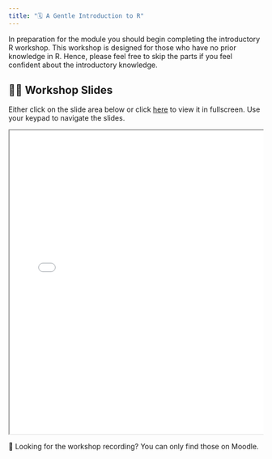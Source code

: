 ```yaml
---
title: "🗓️ A Gentle Introduction to R"
---
```


In preparation for the module you should begin completing the introductory R workshop. This workshop is designed for those who have no prior knowledge in R. Hence, please feel free to skip the parts if you feel confident about the introductory knowledge.

## 👨‍🏫 Workshop Slides

Either click on the slide area below or click [here](https://github.com/brksnmz/SOCS0100/blob/master/2025/workshop/rworkshop/rworkshop.pdf) to view it in fullscreen. Use your keypad to navigate the slides.

::: {.container style="position: relative;overflow: hidden;width: 100%;min-height:600px;"}
<iframe src="/2025/workshop/rworkshop/rworkshop.pdf" style="position=absolute;top: 0;left: 0;bottom: 0;right: 0;width: 100%;min-height:600px;"></iframe>
:::

🎥 Looking for the workshop recording? You can only find those on Moodle.
